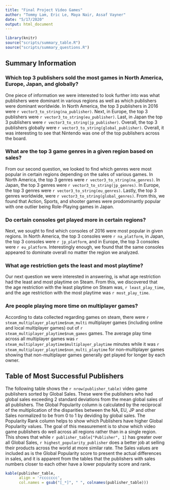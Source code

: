---
title: "Final Project Video Games"
author: "Tommy Lam, Eric Le, Maya Nair, Assaf Vayner"
date: "5/17/2020"
output: html_document
---

```{r setup, include=FALSE}
library(knitr)
source("scripts/summary_table.R")
source("scripts/summary_questions.R")
```

## Summary Information

### Which top 3 publishers sold the most games in North America, Europe, Japan, and globally?
One piece of information we were interested to look further into was what publishers were dominant in various regions as well as which publishers were dominant worldwide. In North America, the top 3 publishers in 2016 were `r vector3_to_string(na_publisher)`. Next, in Europe, the top 3 publishers were `r vector3_to_string(eu_publisher)`. Last, in Japan the top 3 publishers were `r vector3_to_string(jp_publisher)`. Overall, the top 3 publishers globally were `r vector3_to_string(global_publisher)`. Overall, it was interesting to see that Nintendo was one of the top publishers across the board.

### What are the top 3 game genres in a given region based on sales?
From our second question, we looked to find which genres were most popular in certain regions depending on the sales of various games. In North America, the top 3 genres were `r vector3_to_string(na_genres)`. In Japan, the top 3 genres were `r vector3_to_string(jp_genres)`. In Europe, the top 3 genres were `r vector3_to_string(eu_genres)`. Lastly, the top 3 genres worldwide, were `r vector3_to_string(global_genres)`. From this, we found that Action, Sports, and shooter games were prodominantly popular with one outlier being Role-Playing games in Japan.

### Do certain consoles get played more in certain regions?
Next, we sought to find which consoles of 2016 were most popular in given regions. In North America, the top 3 consoles were `r na_platform`, in Japan, the top 3 consoles were `r jp_platform`, and in Europe, the top 3 consoles were `r eu_platform`. Interestingly enough, we found that the same consoles appeared to dominate overall no matter the region we analyzed. 

### What age restriction gets the least and most playtime?
Our next question we were interested in answering, is what age restriction had the least and most playtime on Steam. From this, we discovered that the age restriction with the least playtime on Steam was, `r least_play_time`, and the age restriction with the most playtime was `r most_play_time`.

### Are people playing more time on multiplayer games?
According to data collected regarding games on steam, there were `r steam_multiplayer_playtime$num_multi` multiplayer games (including online and local multiplayer games) out of `r steam_multiplayer_playtime$num_games` games. The average play time across all multiplayer games was `r steam_multiplayer_playtime$multiplayer_playtime` minutes while it was `r steam_multiplayer_playtime$non_multi_playtime` for non-multiplayer games showing that non-multiplayer games generally get played for longer by each owner.

## Table of Most Successful Publishers

The following table shows the `r nrow(publisher_table)` video game publishers sorted by Global Sales. These were the publishers who had global sales exceeding 2 standard deviations from the mean global sales of all publishers. The Global Popularity column is calculated by the reciprocal of the multiplication of the disparities between the NA, EU, JP and other Sales normalized to be from 0 to 1 by deviding by global sales. The Popularity Rank column helps to show which Publishers have higher Global Popularity values. The goal of this measurement is to show which video game publishers do well across all regions rather than in a single region. This shows that while `r publisher_table["Publisher", 1]` has greater over all Global Sales, `r highest_popularity_publisher` does a better job at selling their products across the world at more similar rate. The Sales values are included as is the Global Popularity score to present the actual differences in sales, and it is apparent from the tables that the publishers with sales numbers closer to each other have a lower popularity score and rank.

```{r, echo=FALSE}
kable(publisher_table,
      align = 'rccccccc',
      col.names = gsub("[_*]", " ", colnames(publisher_table)))
```
